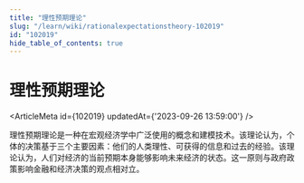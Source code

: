 ```yaml
---
title: "理性预期理论"
slug: "/learn/wiki/rationalexpectationstheory-102019"
id: "102019"
hide_table_of_contents: true
---
```



# 理性预期理论

<ArticleMeta id={102019} updatedAt={'2023-09-26 13:59:00'} />
<div className='border-solid border-b border-t-0 my-4 border-[var(--ifm-color-gray-300)]' />

理性预期理论是一种在宏观经济学中广泛使用的概念和建模技术。该理论认为，个体的决策基于三个主要因素：他们的人类理性、可获得的信息和过去的经验。该理论认为，人们对经济的当前预期本身能够影响未来经济的状态。这一原则与政府政策影响金融和经济决策的观点相对立。
